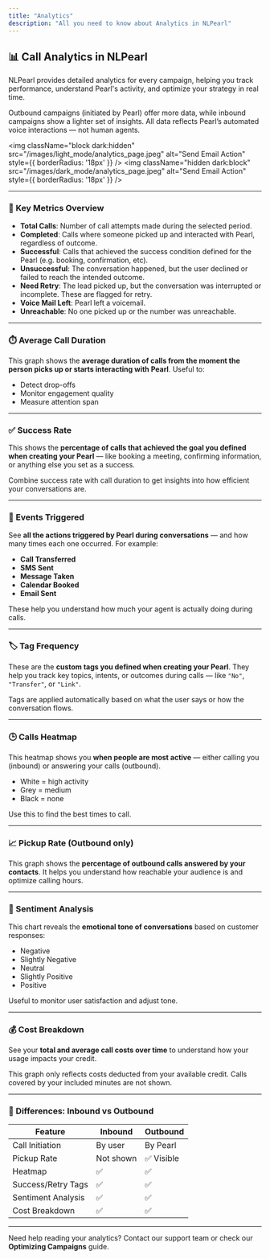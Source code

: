 ```yaml
---
title: "Analytics"
description: "All you need to know about Analytics in NLPearl"
---
```


## 📊 Call Analytics in NLPearl

NLPearl provides detailed analytics for every campaign, helping you track performance, understand Pearl's activity, and optimize your strategy in real time.

<Callout type="info" title="How this dashboard works">
Outbound campaigns (initiated by Pearl) offer more data, while inbound campaigns show a lighter set of insights. All data reflects Pearl’s automated voice interactions — not human agents.
</Callout>

<img
  className="block dark:hidden"
  src="/images/light_mode/analytics_page.jpeg"
  alt="Send Email Action"
  style={{ borderRadius: '18px' }}
/>
<img
  className="hidden dark:block"
  src="/images/dark_mode/analytics_page.jpeg"
  alt="Send Email Action"
  style={{ borderRadius: '18px' }}
/>

---

### 🧭 Key Metrics Overview

- **Total Calls**: Number of call attempts made during the selected period.
- **Completed**: Calls where someone picked up and interacted with Pearl, regardless of outcome.
- **Successful**: Calls that achieved the success condition defined for the Pearl (e.g. booking, confirmation, etc).
- **Unsuccessful**: The conversation happened, but the user declined or failed to reach the intended outcome.
- **Need Retry**: The lead picked up, but the conversation was interrupted or incomplete. These are flagged for retry.
- **Voice Mail Left**: Pearl left a voicemail.
- **Unreachable**: No one picked up or the number was unreachable.

---

### ⏱️ Average Call Duration

This graph shows the **average duration of calls from the moment the person picks up or starts interacting with Pearl**. Useful to:

- Detect drop-offs
- Monitor engagement quality
- Measure attention span

---

### ✅ Success Rate

This shows the **percentage of calls that achieved the goal you defined when creating your Pearl** — like booking a meeting, confirming information, or anything else you set as a success.

<Callout type="tip">
Combine success rate with call duration to get insights into how efficient your conversations are.
</Callout>

---

### 🔁 Events Triggered

See **all the actions triggered by Pearl during conversations** — and how many times each one occurred. For example:

- **Call Transferred**
- **SMS Sent**
- **Message Taken**
- **Calendar Booked**
- **Email Sent**

These help you understand how much your agent is actually doing during calls.

---

### 🏷️ Tag Frequency

These are the **custom tags you defined when creating your Pearl**. They help you track key topics, intents, or outcomes during calls — like `"No"`, `"Transfer"`, or `"Link"`.

<Callout type="info">
Tags are applied automatically based on what the user says or how the conversation flows.
</Callout>

---

### 🕒 Calls Heatmap

This heatmap shows you **when people are most active** — either calling you (inbound) or answering your calls (outbound).

- White = high activity
- Grey = medium
- Black = none

Use this to find the best times to call.

---

### 📈 Pickup Rate (Outbound only)

This graph shows the **percentage of outbound calls answered by your contacts**. It helps you understand how reachable your audience is and optimize calling hours.

---

### 🧠 Sentiment Analysis

This chart reveals the **emotional tone of conversations** based on customer responses:

- Negative
- Slightly Negative
- Neutral
- Slightly Positive
- Positive

Useful to monitor user satisfaction and adjust tone.

---

### 💰 Cost Breakdown

See your **total and average call costs over time** to understand how your usage impacts your credit.

<Callout type="warning">
This graph only reflects costs deducted from your available credit. Calls covered by your included minutes are not shown.
</Callout>

---

### 🔁 Differences: Inbound vs Outbound

| Feature              | Inbound     | Outbound    |
|---------------------|-------------|-------------|
| Call Initiation      | By user     | By Pearl    |
| Pickup Rate          | Not shown   | ✅ Visible   |
| Heatmap              | ✅           | ✅           |
| Success/Retry Tags   | ✅           | ✅           |
| Sentiment Analysis   | ✅           | ✅           |
| Cost Breakdown       | ✅           | ✅           |

---

<Callout type="note">
Need help reading your analytics? Contact our support team or check our <strong>Optimizing Campaigns</strong> guide.
</Callout>
